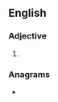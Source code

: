 ==English==

===Adjective===
{{head|en|adjective comparative form}}

# {{en-comparative of|dusty}}

===Anagrams===
* {{anagrams|en|erudits|retusid|réduits|studier}}